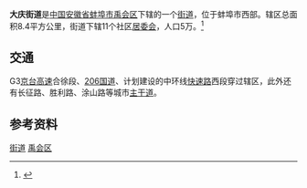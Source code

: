 '''大庆街道'''是[[中华人民共和国|中国]][[安徽省|安徽省]][[蚌埠市|蚌埠市]][[禹会区|禹会区]]下辖的一个[[街道_(行政区划)|街道]]，位于蚌埠市西部。辖区总面积8.4平方公里，街道下辖11个社区[[居委会|居委会]]，人口5万。<ref>{{cite web |url=http://www.yuhui.gov.cn/news/onews.asp?id=103 |title=大庆街道简介 |publisher=蚌埠·禹会 |date=2006年1月16日 |accessdate=2010年2月13日 |deadurl=yes |archiveurl=https://web.archive.org/web/20091129173008/http://www.yuhui.gov.cn/news/onews.asp?id=103 |archivedate=2009年11月29日 }}</ref>

==交通==
G3[[京台高速|京台高速]]合徐段、[[206国道|206国道]]、计划建设的中环线[[快速路|快速路]]西段穿过辖区，此外还有长征路、胜利路、涂山路等城市[[主干道|主干道]]。

==参考资料==
{{reflist}} 

{{禹会区行政区划}}
[[Category:禹会区行政区划|街道]]
[[Category:蚌埠街道_(行政区划)|禹会区]]